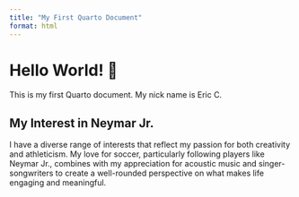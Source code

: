 ```yaml
---
title: "My First Quarto Document"
format: html
---
```


# Hello World! 👋

This is my first Quarto document. My nick name is Eric C.

::: {.callout-note}
## My Interest in Neymar Jr.

I have a diverse range of interests that reflect my passion for both creativity and athleticism. My love for soccer, particularly following players like Neymar Jr., combines with my appreciation for acoustic music and singer-songwriters to create a well-rounded perspective on what makes life engaging and meaningful.

:::
